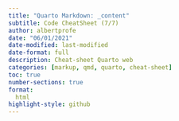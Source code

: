 ```yaml
---
title: "Quarto Markdown: _content"
subtitle: Code CheatSheet (7/7)
author: albertprofe
date: "06/01/2021"
date-modified: last-modified
date-format: full
description: Cheat-sheet Quarto web
categories: [markup, qmd, quarto, cheat-sheet]
toc: true
number-sections: true
format:
  html
highlight-style: github
---
```

